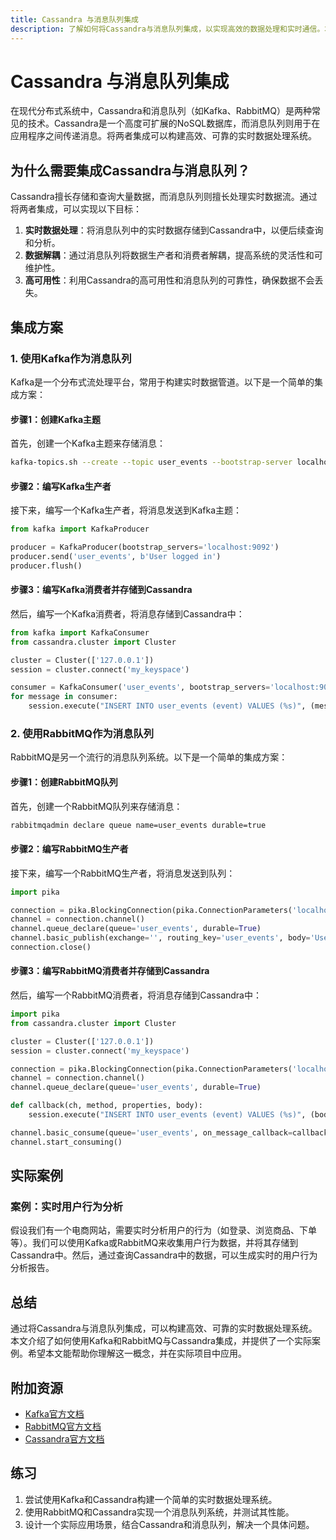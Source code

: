 ```yaml
---
title: Cassandra 与消息队列集成
description: 了解如何将Cassandra与消息队列集成，以实现高效的数据处理和实时通信。本文适合初学者，包含代码示例和实际案例。
---
```


# Cassandra 与消息队列集成

在现代分布式系统中，Cassandra和消息队列（如Kafka、RabbitMQ）是两种常见的技术。Cassandra是一个高度可扩展的NoSQL数据库，而消息队列则用于在应用程序之间传递消息。将两者集成可以构建高效、可靠的实时数据处理系统。

## 为什么需要集成Cassandra与消息队列？

Cassandra擅长存储和查询大量数据，而消息队列则擅长处理实时数据流。通过将两者集成，可以实现以下目标：

1. **实时数据处理**：将消息队列中的实时数据存储到Cassandra中，以便后续查询和分析。
2. **数据解耦**：通过消息队列将数据生产者和消费者解耦，提高系统的灵活性和可维护性。
3. **高可用性**：利用Cassandra的高可用性和消息队列的可靠性，确保数据不会丢失。

## 集成方案

### 1. 使用Kafka作为消息队列

Kafka是一个分布式流处理平台，常用于构建实时数据管道。以下是一个简单的集成方案：

#### 步骤1：创建Kafka主题

首先，创建一个Kafka主题来存储消息：

```bash
kafka-topics.sh --create --topic user_events --bootstrap-server localhost:9092 --partitions 3 --replication-factor 1
```

#### 步骤2：编写Kafka生产者

接下来，编写一个Kafka生产者，将消息发送到Kafka主题：

```python
from kafka import KafkaProducer

producer = KafkaProducer(bootstrap_servers='localhost:9092')
producer.send('user_events', b'User logged in')
producer.flush()
```

#### 步骤3：编写Kafka消费者并存储到Cassandra

然后，编写一个Kafka消费者，将消息存储到Cassandra中：

```python
from kafka import KafkaConsumer
from cassandra.cluster import Cluster

cluster = Cluster(['127.0.0.1'])
session = cluster.connect('my_keyspace')

consumer = KafkaConsumer('user_events', bootstrap_servers='localhost:9092')
for message in consumer:
    session.execute("INSERT INTO user_events (event) VALUES (%s)", (message.value.decode(),))
```

### 2. 使用RabbitMQ作为消息队列

RabbitMQ是另一个流行的消息队列系统。以下是一个简单的集成方案：

#### 步骤1：创建RabbitMQ队列

首先，创建一个RabbitMQ队列来存储消息：

```bash
rabbitmqadmin declare queue name=user_events durable=true
```

#### 步骤2：编写RabbitMQ生产者

接下来，编写一个RabbitMQ生产者，将消息发送到队列：

```python
import pika

connection = pika.BlockingConnection(pika.ConnectionParameters('localhost'))
channel = connection.channel()
channel.queue_declare(queue='user_events', durable=True)
channel.basic_publish(exchange='', routing_key='user_events', body='User logged in')
connection.close()
```

#### 步骤3：编写RabbitMQ消费者并存储到Cassandra

然后，编写一个RabbitMQ消费者，将消息存储到Cassandra中：

```python
import pika
from cassandra.cluster import Cluster

cluster = Cluster(['127.0.0.1'])
session = cluster.connect('my_keyspace')

connection = pika.BlockingConnection(pika.ConnectionParameters('localhost'))
channel = connection.channel()
channel.queue_declare(queue='user_events', durable=True)

def callback(ch, method, properties, body):
    session.execute("INSERT INTO user_events (event) VALUES (%s)", (body.decode(),))

channel.basic_consume(queue='user_events', on_message_callback=callback, auto_ack=True)
channel.start_consuming()
```

## 实际案例

### 案例：实时用户行为分析

假设我们有一个电商网站，需要实时分析用户的行为（如登录、浏览商品、下单等）。我们可以使用Kafka或RabbitMQ来收集用户行为数据，并将其存储到Cassandra中。然后，通过查询Cassandra中的数据，可以生成实时的用户行为分析报告。

## 总结

通过将Cassandra与消息队列集成，可以构建高效、可靠的实时数据处理系统。本文介绍了如何使用Kafka和RabbitMQ与Cassandra集成，并提供了一个实际案例。希望本文能帮助你理解这一概念，并在实际项目中应用。

## 附加资源

- [Kafka官方文档](https://kafka.apache.org/documentation/)
- [RabbitMQ官方文档](https://www.rabbitmq.com/documentation.html)
- [Cassandra官方文档](https://cassandra.apache.org/doc/latest/)

## 练习

1. 尝试使用Kafka和Cassandra构建一个简单的实时数据处理系统。
2. 使用RabbitMQ和Cassandra实现一个消息队列系统，并测试其性能。
3. 设计一个实际应用场景，结合Cassandra和消息队列，解决一个具体问题。
